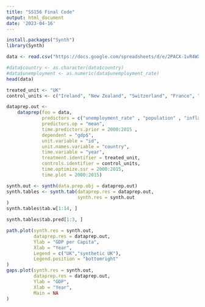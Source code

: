 ---
title: "SS156 Final Code"
output: html_document
date: '2023-04-16'
---
```{r}
install.packages("Synth")
library(Synth)
```


```{r}
data <- read.csv("https://docs.google.com/spreadsheets/d/e/2PACX-1vR4WXnBGhkJZW8aBc6NM4fHGtoByhbLy_oSeFLW0Mm4K3CpBe_CQqf6JkxqtyxOzBZyQE0uP-fvL6dq/pub?gid=0&single=true&output=csv")

#data$country <- as.character(data$country)
#data$unemployment <- as.numeric(data$unemployment_rate)
head(data)

```

```{r}
treated_unit <- "UK"
control_units <- c("Ireland", "New Zealand", "Switzerland", "France", "Belgium", "Netherlands", "Spain", "Japan", "Mexico","Algeria")

dataprep.out <-
    dataprep(foo = data,
             predictors = c("unemployment_rate" , "population" , "inflation", "democarcy_level", "total_inland_transport_infrastructure_investment_per_GDP", "percentage_of_tourism", "net_fdi$"),
             predictors.op = "mean",
             time.predictors.prior = 2000:2015 ,
             dependent = "gdp$",
             unit.variable = "id",
             unit.names.variable = "country",
             time.variable = "year",
             treatment.identifier = treated_unit,
             controls.identifier = control_units,
             time.optimize.ssr = 2000:2015,
             time.plot = 2000:2015)
```

```{r}
synth.out <- synth(data.prep.obj = dataprep.out)
synth.tables <- synth.tab(dataprep.res = dataprep.out,
                          synth.res = synth.out
)
synth.tables$tab.w[1:14, ]
```


```{r}
synth.tables$tab.pred[1:3, ]
```

```{r}
path.plot(synth.res = synth.out,
          dataprep.res = dataprep.out,
          Ylab = "GDP per Capita",
          Xlab = "Year",
          Legend = c("UK","synthetic UK"),
          Legend.position = "bottomright"
)
gaps.plot(synth.res = synth.out,
          dataprep.res = dataprep.out,
          Ylab = "GDP",
          Xlab = "Year",
          Main = NA
)
```


